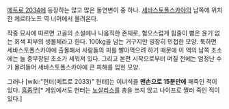 [[메트로 2034]]에 등장하는 많고 많은 돌연변이 중 하나. 
[[세바스토폴스카야]]의 남쪽에 위치한 체르타노프 역 너머에서 몰려온다.

작중 묘사에 따르면 고골의 소설에나 나옴직한 존재로, 혐오스럽게 힘줄이 뻗은 윤기 없는 회색 피부의 생물체라고 한다. 100kg을 넘는 거구지만 굉장히 민첩한 모양. 툭하면 세바스토폴스카야에 출몰해서 사람들의 피를 빨아먹으려 하기 때문에 이 역의 남쪽 초소에는 늘 중무장된 초소가 세워져 있다. 그리고 본편 시작으로부터 며칠 전에는 엄청난 수가 몰려들어 세바스토폴스카야에 큰 피해를 입힌 모양. 

그러나 [wiki:"헌터(메트로 2033)" 헌터]는 이녀석을 '''맨손으로 15분만에''' 패죽인 적이 있다. [[흠좀무]][* 게임에서도 헌터는 [[노살리스]]를 총을 쓰지 않고 나이프로 찔러 죽인 적이 있다.]
